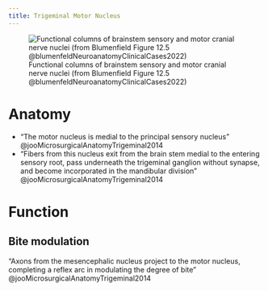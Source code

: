 ```yaml
---
title: Trigeminal Motor Nucleus
---
```


![Functional columns of brainstem sensory and motor cranial nerve nuclei (from Blumenfield Figure 12.5 @blumenfeldNeuroanatomyClinicalCases2022)](/The Archive/Neuro/Neuroanatomy/Cranial Nerves/images/fig12.5 blumenfield CN nuclei.png)


# Anatomy

- "The motor nucleus is medial to the principal sensory nucleus" @jooMicrosurgicalAnatomyTrigeminal2014
- "Fibers from this nucleus exit from the brain stem medial to the entering sensory root, pass underneath the trigeminal ganglion without synapse, and become incorporated in the mandibular division" @jooMicrosurgicalAnatomyTrigeminal2014

# Function

## Bite modulation
"Axons from the mesencephalic nucleus project to the motor nucleus, completing a reflex arc in modulating the degree of bite" @jooMicrosurgicalAnatomyTrigeminal2014